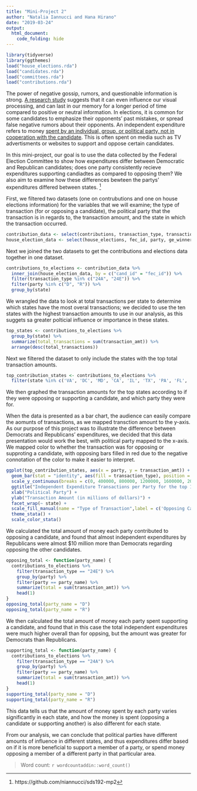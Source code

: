 ```yaml
---
title: "Mini-Project 2"
author: "Natalia Iannucci and Hana Hirano"
date: "2019-03-24"
output: 
  html_document:
    code_folding: hide
---
```


```r
library(tidyverse)
library(ggthemes)
load("house_elections.rda")
load("candidates.rda")
load("committees.rda")
load("contributions.rda")
```

The power of negative gossip, rumors, and questionable information is strong. [A research study](http://science.sciencemag.org/content/332/6036/1446) suggests that it can even influence our visual processing, and can last in our memory for a longer period of time compared to positive or neutral information. In elections, it is common for some candidates to emphasize their opponents’ past mistakes, or spread false negative rumors about their opponents. An independent expenditure refers to money [spent by an individual, group, or political party, not in cooperation with the candidate](https://www.fec.gov/help-candidates-and-committees/making-independent-expenditures/). This is often spent on media such as TV advertisments or websites to support and oppose certain candidates.

In this mini-project, our goal is to use the data collected by the Federal Election Committee to show how expenditures differ between Democratic and Republican candidates; does one party consistently recieve expenditures supporting candiadtes as compared to opposing them? We also aim to examine how these differences bewteen the partys' expenditures differed between states. ^[https://github.com/niannucci/sds192-mp2]


First, we filtered two datasets (one on contrubutions and one on house elections information) for the variables that we will examine; the type of transaction (for or opposing a candidate), the political party that the transaction is in regards to, the transaction amount, and the state in which the transaction occurred. 
```r
contribution_data <- select(contributions, transaction_type, transaction_amt, cand_id, state)
house_election_data <- select(house_elections, fec_id, party, ge_winner)
```

Next we joined the two datasets to get the contributions and elections data together in one dataset.
```r
contributions_to_elections <- contribution_data %>%
  inner_join(house_election_data, by = c("cand_id" = "fec_id")) %>%
  filter(transaction_type %in% c("24A", "24E")) %>%
  filter(party %in% c("D", "R")) %>%
  group_by(state)
```

We wrangled the data to look at total transactions per state to determine which states have the most overal transactions; we decided to use the ten states with the highest transaction amounts to use in our analysis, as this suggets sa greater polticial influence or importance in these states.
```r
top_states <- contributions_to_elections %>%
  group_by(state) %>%
  summarize(total_transactions = sum(transaction_amt)) %>%
  arrange(desc(total_transactions))
```

Next we filtered the dataset to only include the states with the top total transaction amounts.
```r
top_contribution_states <- contributions_to_elections %>%
  filter(state %in% c('VA', 'DC', 'MD', 'CA', 'IL', 'TX', 'PA', 'FL', 'NY', 'CO'))
```

We then graphed the transaction amounts for the top states according to if they were opposing or supporting a candidate, and which party they were for.

When the data is presented as a bar chart, the audience can easily compare the aomunts of transactions, as we mapped transction amount to the y-axis. As our purpose of this project was to illustrate the difference between Democrats and Republicans' expenditures, we decided that this data presentation would work the best, with political party mapped to the x-axis. We mapped color to whether the transaction was for opposing or supproting a candidate, with opposing bars filled in red due to the negative connotation of the color to make it easier to interpret. 
```r
ggplot(top_contribution_states, aes(x = party, y = transaction_amt)) +
  geom_bar(stat = "identity", aes(fill = transaction_type), position = "dodge") +
  scale_y_continuous(breaks = c(0, 400000, 800000, 1200000, 1600000, 2000000), labels = c(0, 0.4, 0.8, 1.2, 1.6, 2.0)) +
  ggtitle("Independent Expenditure Transactions per Party for the top 10 States with the Highest Transaction Amounts") +
  xlab("Political Party") +
  ylab("Transaction Amount (in millions of dollars)") +
  facet_wrap(~ state) +
  scale_fill_manual(name = "Type of Transaction",label = c('Opposing Candidate', 'Supporting Candidate'), values = c('red', 'purple')) +
  theme_stata() + 
  scale_color_stata()
```

We calculated the total amount of money each party contributed to opposing a candidate, and found that almost independent expenditures by Republicans were almost $10 million more than Democrats regarding opposing the other candidates. 
```r
opposing_total <- function(party_name) {
  contributions_to_elections %>%
    filter(transaction_type == "24E") %>%
    group_by(party) %>%
    filter(party == party_name) %>%
    summarize(total = sum(transaction_amt)) %>%
    head(1)
}
opposing_total(party_name = "D")
opposing_total(party_name = "R")
```


We then calculated the total amount of money each party spent supporting a candidate, and found that in this case the total independent expenditures were much higher overall than for oppsing, but the amount was greater for Democrats than Republicans. 
```r
supporting_total <- function(party_name) {
  contributions_to_elections %>%
    filter(transaction_type == "24A") %>%
    group_by(party) %>%
    filter(party == party_name) %>%
    summarize(total = sum(transaction_amt)) %>%
    head(1)
}
supporting_total(party_name = "D")
supporting_total(party_name = "R")
```

This data tells us that the amount of money spent by each party varies significantly in each state, and how the money is spent (opposing a candidate or supporting another) is also different for each state. 

From our analysis, we can conclude that political parties have different amounts of influence in different states, and thus expenditures differ based on if it is more beneficial to support a member of a party, or spend money opposing a member of a different party in that particular area.

> Word count: `r wordcountaddin::word_count()`

